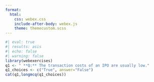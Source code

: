```yaml
---
format:
  html:
    css: webex.css
    include-after-body: webex.js
    theme: themecustom.scss
---
```


```r
#| eval: true
#| results: asis
#| echo: false
#| warning: false
library(webexercises)
q1 <- " **Q:** The transaction costs of an IPO are usually low."
q1_choices <- c("True", answer="False")
cat(q1,longmcq(q1_choices))
```

